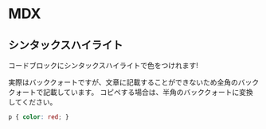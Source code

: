 # MDX

## シンタックスハイライト

コードブロックにシンタックスハイライトで色をつけれます!

実際はバッククォートですが、文章に記載することができないため全角のバッククォートで記載しています。
コピペする場合は、半角のバッククォートに変換してください。

```css
p { color: red; }
```